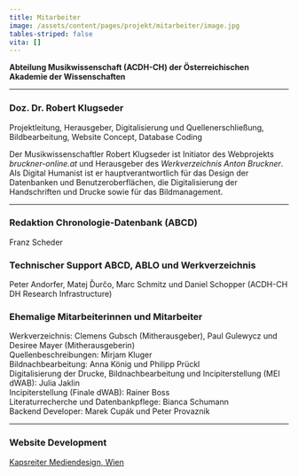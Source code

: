 ```yaml
---
title: Mitarbeiter
image: /assets/content/pages/projekt/mitarbeiter/image.jpg
tables-striped: false
vita: []
---
```

**Abteilung Musikwissenschaft (ACDH-CH) der Österreichischen Akademie der Wissenschaften**

---

<Figure href="/assets/content/pages/projekt/mitarbeiter/rklugs.jpg">

</Figure>

### Doz. Dr. Robert Klugseder

Projektleitung, Herausgeber, Digitalisierung und Quellenerschließung, Bildbearbeitung, Website Concept, Database Coding

Der Musikwissenschaftler Robert Klugseder ist Initiator des Webprojekts *bruckner-online.at* und Herausgeber des *Werkverzeichnis Anton Bruckner*. Als Digital Humanist ist er hauptverantwortlich für das Design der Datenbanken und Benutzeroberflächen, die Digitalisierung der Handschriften und Drucke sowie für das Bildmanagement.

---

### Redaktion Chronologie-Datenbank (ABCD)

Franz Scheder

### Technischer Support ABCD, ABLO und Werkverzeichnis

Peter Andorfer, Matej Ďurčo, Marc Schmitz und Daniel Schopper (ACDH-CH DH Research Infrastructure)

### Ehemalige Mitarbeiterinnen und Mitarbeiter

Werkverzeichnis: Clemens Gubsch (Mitherausgeber), Paul Gulewycz und Desiree Mayer (Mitherausgeberin)\
Quellenbeschreibungen: Mirjam Kluger\
Bildnachbearbeitung: Anna König und Philipp Prückl\
Digitalisierung der Drucke, Bildnachbearbeitung und Incipiterstellung (MEI dWAB): Julia Jaklin\
Incipiterstellung (Finale dWAB): Rainer Boss\
Literaturrecherche und Datenbankpflege: Bianca Schumann\
Backend Developer: Marek Cupák und Peter Provaznik

---

### Website Development

[Kapsreiter Mediendesign, Wien](http://www.kapsreiter.de)
